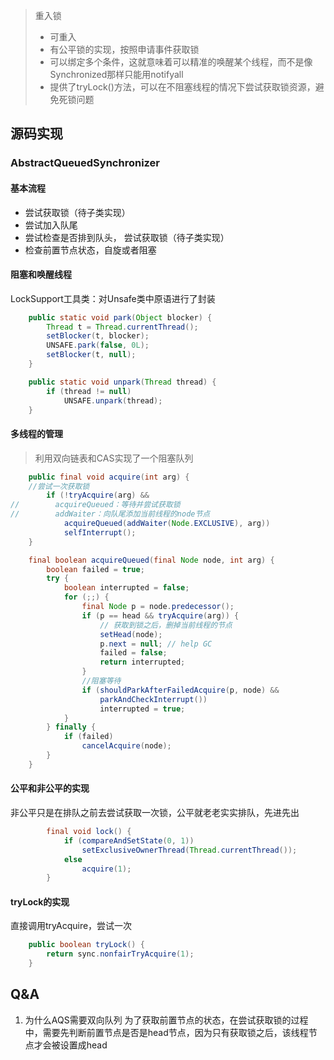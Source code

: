 > 重入锁
> * 可重入
> * 有公平锁的实现，按照申请事件获取锁
> * 可以绑定多个条件，这就意味着可以精准的唤醒某个线程，而不是像Synchronized那样只能用notifyall
> * 提供了tryLock()方法，可以在不阻塞线程的情况下尝试获取锁资源，避免死锁问题

## 源码实现
### AbstractQueuedSynchronizer
#### 基本流程
* 尝试获取锁（待子类实现）
* 尝试加入队尾
* 尝试检查是否排到队头， 尝试获取锁（待子类实现）
* 检查前置节点状态，自旋或者阻塞
#### 阻塞和唤醒线程
LockSupport工具类：对Unsafe类中原语进行了封装
```java title="阻塞"
    public static void park(Object blocker) {
        Thread t = Thread.currentThread();
        setBlocker(t, blocker);
        UNSAFE.park(false, 0L);
        setBlocker(t, null);
    }
```
```java title="唤醒"
    public static void unpark(Thread thread) {
        if (thread != null)
            UNSAFE.unpark(thread);
    }
```
#### 多线程的管理
> 利用双向链表和CAS实现了一个阻塞队列
```java
    public final void acquire(int arg) {
    //尝试一次获取锁
        if (!tryAcquire(arg) &&
//        acquireQueued：等待并尝试获取锁
//        addWaiter：向队尾添加当前线程的node节点
            acquireQueued(addWaiter(Node.EXCLUSIVE), arg))
            selfInterrupt();
    }
```
```java
    final boolean acquireQueued(final Node node, int arg) {
        boolean failed = true;
        try {
            boolean interrupted = false;
            for (;;) {
                final Node p = node.predecessor();
                if (p == head && tryAcquire(arg)) {
                    // 获取到锁之后，删掉当前线程的节点
                    setHead(node);
                    p.next = null; // help GC
                    failed = false;
                    return interrupted;
                }
                //阻塞等待
                if (shouldParkAfterFailedAcquire(p, node) &&
                    parkAndCheckInterrupt())
                    interrupted = true;
            }
        } finally {
            if (failed)
                cancelAcquire(node);
        }
    }
```
#### 公平和非公平的实现
非公平只是在排队之前去尝试获取一次锁，公平就老老实实排队，先进先出
```java title="NonfairSync"
        final void lock() {
            if (compareAndSetState(0, 1))
                setExclusiveOwnerThread(Thread.currentThread());
            else
                acquire(1);
        }
```
#### tryLock的实现
直接调用tryAcquire，尝试一次
```java
    public boolean tryLock() {
        return sync.nonfairTryAcquire(1);
    }
```

## Q&A
1. 为什么AQS需要双向队列
为了获取前置节点的状态，在尝试获取锁的过程中，需要先判断前置节点是否是head节点，因为只有获取锁之后，该线程节点才会被设置成head
